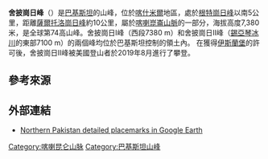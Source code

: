 {{noteTA|G1=地名|G2=U}}
{{Infobox mountain
| name = 舍披崗日峰
| photo = Saltoro Kangri.jpg
| photo_caption = 
| elevation_m = 7,380
| elevation_ref = <br /><small>[[世界高山列表|世界第74高]]</small>
| prominence_m = 1000
| map    = Pakistan#India
| map_caption = 舍披崗日峰在巴基斯坦的位置 
| label_position = 
| location = [[印度|印度]]與[[巴基斯坦|巴基斯坦]]交界的[[薩爾托洛山脈|薩爾托洛山脈]]<ref name="bbc">India is in ''de facto'' control of the [[Siachen_Glacier|Siachen Glacier]] and tributary glaciers immediately east of the Saltoro Range; Pakistan is in control of Kondus Glacier and tributary glaciers immediately west of Saltoro Range. See e.g. ''[http://news.bbc.co.uk/2/shared/spl/hi/south_asia/03/kashmir_future/html/default.stm The Future of Kashmir]'' on the [[BBC|BBC]] website.</ref>
| range = [[喀喇崑崙山脈|喀喇崑崙山脈]]
| coordinates = {{coord|35|27|59|N|76|46|55|E|type:mountain_region:IN_scale:100000|format=dms|display=inline,title}}
| coordinates_ref = <ref>{{cite web |url=http://bbs.keyhole.com/ubb/showthreaded.php/Cat/0/Number/420123/an/0/page/0#420123 |url-status=dead |archive-url=https://web.archive.org/web/20060524220150/http://bbs.keyhole.com/ubb/showthreaded.php/Cat/0/Number/420123/an/0/page/0 |archive-date=24 May 2006 |title=Google Earth Community: Northern Pakistan - Highly Detailed}}</ref>
| range_coordinates = 
| first_ascent = 
| embedded      = {{Infobox mapframe |wikidata=yes |coord={{WikidataCoord|display=i}}}}
}}
'''舍披崗日峰'''（{{lang-ur|شیرپی کانگری}}）是[[巴基斯坦|巴基斯坦]]的山峰，位於[[喀什米爾|喀什米爾]]地區，處於[[根特崗日峰|根特崗日峰]]以南5公里，距離[[薩爾托洛崗日峰|薩爾托洛崗日峰]]約10公里，屬於[[喀喇崑崙山脈|喀喇崑崙山脈]]的一部分，海拔高度7,380米，是全球第74高山峰。舍披崗日I峰（西段7380 m）和舍披崗日II峰（[[錫亞琴冰川|錫亞琴冰川]]的東部7100 m）的兩個峰均位於巴基斯坦控制的領土內。 在獲得[[伊斯蘭堡|伊斯蘭堡]]的許可後，舍披崗日II峰被美國登山者於2019年8月進行了攀登。

==參考來源==
{{Reflist}}

==外部連結==
* [http://bbs.keyhole.com/ubb/showthreaded.php/Cat/0/Number/420123/an/0/page/0#420123 Northern Pakistan detailed placemarks in Google Earth] {{Wayback|url=http://bbs.keyhole.com/ubb/showthreaded.php/Cat/0/Number/420123/an/0/page/0#420123 |date=20120204020441 }}

{{Pakistan-geo-stub}}

{{喀喇昆仑山脉山峰地图}}

[[Category:喀喇昆仑山脉|Category:喀喇昆仑山脉]]
[[Category:巴基斯坦山峰|Category:巴基斯坦山峰]]